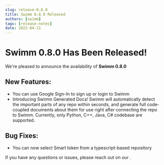 ```yaml
---
slug: release-0.8.0
title: Swimm 0.8.0 Released
authors: [swimm] 
tags: [release-notes]
date: 2022-04-11
---
```


# Swimm 0.8.0 Has Been Released!

We're pleased to announce the availability of **Swimm 0.8.0**<SwimmMoji text="release"/>

<SwimmReleaseBlogPost version="0.8.0" />

<SwimmReleaseVideo version="0.8.0" />

## New Features:
 - You can use Google Sign-In to sign up or login to Swimm
 - Introducing Swimm Generated Docs! 
Swimm will automatically detect the important parts of any repo within seconds, 
and generate full code-coupled documents about them for use right after connecting the repo to Swimm. 
Currently, only Python, C++, Java, C# codebase are supported.

## Bug Fixes:
 - You can now select Smart token from a typescript-based repository

If you have any questions or issues, please reach out on our <SwimmLink target="slack" />.

<SwimmReleaseTweet version="0.8.0" />
